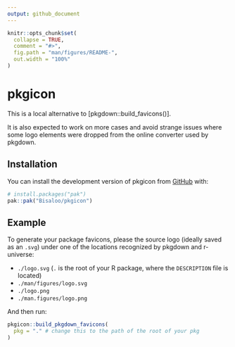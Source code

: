```yaml
---
output: github_document
---
```


<!-- README.md is generated from README.Rmd. Please edit that file -->

```r
knitr::opts_chunk$set(
  collapse = TRUE,
  comment = "#>",
  fig.path = "man/figures/README-",
  out.width = "100%"
)
```

# pkgicon

<!-- badges: start -->
<!-- badges: end -->

This is a local alternative to [pkgdown::build_favicons()].

It is also expected to work on more cases and avoid strange issues where some
logo elements were dropped from the online converter used by pkgdown.

## Installation

You can install the development version of pkgicon from [GitHub](https://github.com/) with:

``` r
# install.packages("pak")
pak::pak("Bisaloo/pkgicon")
```

## Example

To generate your package favicons, please the source logo (ideally saved as an `.svg`) under one of the locations recognized by pkgdown and r-universe:

- `./logo.svg` (`.` is the root of your R package, where the `DESCRIPTION` file is located)
- `./man/figures/logo.svg`
- `./logo.png`
- `./man.figures/logo.png`

And then run:

```r
pkgicon::build_pkgdown_favicons(
  pkg = "." # change this to the path of the root of your pkg
)
```
